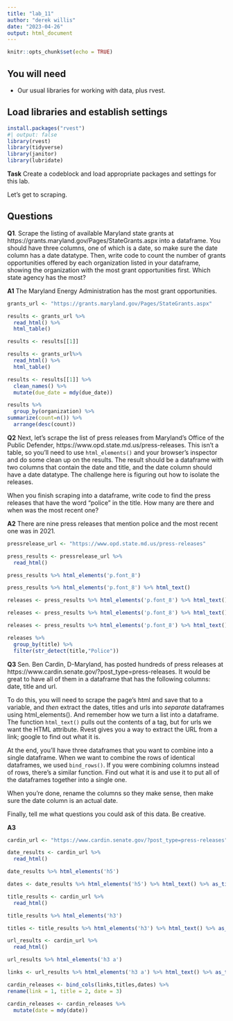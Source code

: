 ```yaml
---
title: "lab_11"
author: "derek willis"
date: "2023-04-26"
output: html_document
---
```


```r
knitr::opts_chunk$set(echo = TRUE)
```

## You will need

* Our usual libraries for working with data, plus rvest.

## Load libraries and establish settings

```r
install.packages("rvest")
#| output: false
library(rvest)
library(tidyverse)
library(janitor)
library(lubridate)
```


**Task** Create a codeblock and load appropriate packages and settings for this lab.

Let's get to scraping.

## Questions

**Q1**. Scrape the listing of available Maryland state grants at https://grants.maryland.gov/Pages/StateGrants.aspx into a dataframe. You should have three columns, one of which is a date, so make sure the date column has a date datatype. Then, write code to count the number of grants opportunities offered by each organization listed in your dataframe, showing the organization with the most grant opportunities first. Which state agency has the most?

**A1** The Maryland Energy Administration has the most grant opportunities.

```r
grants_url <- "https://grants.maryland.gov/Pages/StateGrants.aspx"
```
```r
results <- grants_url %>%
  read_html() %>%
  html_table()

results <- results[[1]] 

```
```r
results <- grants_url%>%
  read_html() %>%
  html_table()

results <- results[[1]] %>%
  clean_names() %>%
  mutate(due_date = mdy(due_date))
```
```r
results %>%
  group_by(organization) %>%
summarize(count=n()) %>%
  arrange(desc(count))
```

**Q2** Next, let's scrape the list of press releases from Maryland's Office of the Public Defender, https://www.opd.state.md.us/press-releases. This isn't a table, so you'll need to use `html_elements()` and your browser's inspector and do some clean up on the results. The result should be a dataframe with two columns that contain the date and title, and the date column should have a date datatype. The challenge here is figuring out how to isolate the releases.

When you finish scraping into a dataframe, write code to find the press releases that have the word "police" in the title. How many are there and when was the most recent one?

**A2** There are nine press releases that mention police and the most recent one was in 2021.

```r
pressrelease_url <- "https://www.opd.state.md.us/press-releases"
```
```r
press_results <- pressrelease_url %>%
  read_html()
```
```r
press_results %>% html_elements('p.font_8')
```
```r
press_results %>% html_elements('p.font_8') %>% html_text()
```

```r
releases <- press_results %>% html_elements('p.font_8') %>% html_text() %>% as_tibble()
```

```r
releases <- press_results %>% html_elements('p.font_8') %>% html_text() %>% as_tibble() %>% separate(value, c('date', 'title'), sep=":")
```
```r
releases <- press_results %>% html_elements('p.font_8') %>% html_text() %>% as_tibble() %>% separate(value, c('date', 'title'), sep=":") %>% mutate(date = mdy(date))
```
```r
releases %>%
  group_by(title) %>%
  filter(str_detect(title,"Police"))
```

**Q3** Sen. Ben Cardin, D-Maryland, has posted hundreds of press releases at https://www.cardin.senate.gov/?post_type=press-releases. It would be great to have all of them in a dataframe that has the following columns: date, title and url.

To do this, you will need to scrape the page's html and save that to a variable, and _then_ extract the dates, titles and urls into _separate_ dataframes using html_elements(). And remember how we turn a list into a dataframe. The function `html_text()` pulls out the contents of a tag, but for urls we want the HTML attribute. Rvest gives you a way to extract the URL from a link; google to find out what it is.

At the end, you'll have three dataframes that you want to combine into a single dataframe. When we want to combine the rows of identical dataframes, we used `bind_rows()`. If you were combining columns instead of rows, there's a similar function. Find out what it is and use it to put all of the dataframes together into a single one.

When you're done, rename the columns so they make sense, then make sure the date column is an actual date.

Finally, tell me what questions you could ask of this data. Be creative.

**A3** 

```r
cardin_url <- "https://www.cardin.senate.gov/?post_type=press-releases"
```
```r
date_results <- cardin_url %>%
  read_html()
```
```r
date_results %>% html_elements('h5') 
```
```r
dates <- date_results %>% html_elements('h5') %>% html_text() %>% as_tibble()
```

```r
title_results <- cardin_url %>%
  read_html()
```
```r
title_results %>% html_elements('h3') 
```
```r
titles <- title_results %>% html_elements('h3') %>% html_text() %>% as_tibble()
```

```r
url_results <- cardin_url %>%
  read_html()
```
```r
url_results %>% html_elements('h3 a') 
```
```r
links <- url_results %>% html_elements('h3 a') %>% html_text() %>% as_tibble()
```

```r
cardin_releases <- bind_cols(links,titles,dates) %>%
rename(link = 1, title = 2, date = 3)


```
```r
cardin_releases <- cardin_releases %>% 
  mutate(date = mdy(date))

```
